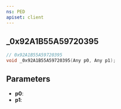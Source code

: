 ```yaml
---
ns: PED
apiset: client
---
```

## _0x92A1B55A59720395

```c
// 0x92A1B55A59720395
void _0x92A1B55A59720395(Any p0, Any p1);
```


## Parameters
* **p0**:
* **p1**:
